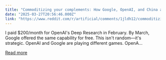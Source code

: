 ```yaml
---
title: "Commoditizing your complements: How Google, OpenAI, and China are playing different AI games"
date: "2025-03-27T20:56:46.000Z"
link: "https://www.reddit.com/r/artificial/comments/1jldh12/commoditizing_your_complements_how_google_openai/"
---
```


I paid $200/month for OpenAI's Deep Research in February. By March, Google offered the same capability for free. This isn't random—it's strategic.
 OpenAI and Google are playing different games. OpenA...

[Read more](https://www.reddit.com/r/artificial/comments/1jldh12/commoditizing_your_complements_how_google_openai/)
